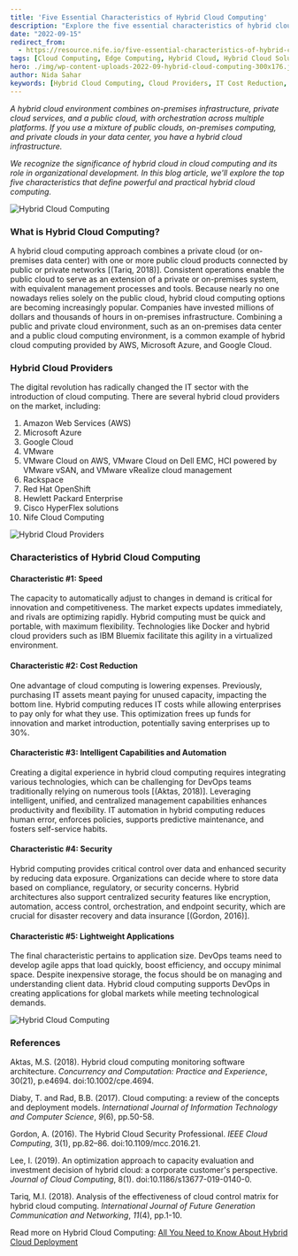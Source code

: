 ```yaml
---
title: 'Five Essential Characteristics of Hybrid Cloud Computing'
description: "Explore the five essential characteristics of hybrid cloud computing that define its effectiveness and role in modern IT infrastructure. Learn about speed, cost reduction, intelligent capabilities, security, and lightweight applications."
date: "2022-09-15"
redirect_from: 
  - https://resource.nife.io/five-essential-characteristics-of-hybrid-cloud-computing/
tags: [Cloud Computing, Edge Computing, Hybrid Cloud, Hybrid Cloud Solutions, Intelligent Edge]
hero: ./img/wp-content-uploads-2022-09-hybrid-cloud-computing-300x176.jpg
author: Nida Sahar
keywords: [Hybrid Cloud Computing, Cloud Providers, IT Cost Reduction, Cloud Security, Intelligent Automation]
---
```


_A hybrid cloud environment combines on-premises infrastructure, private cloud services, and a public cloud, with orchestration across multiple platforms. If you use a mixture of public clouds, on-premises computing, and private clouds in your data center, you have a hybrid cloud infrastructure._

_We recognize the significance of hybrid cloud in cloud computing and its role in organizational development. In this blog article, we'll explore the top five characteristics that define powerful and practical hybrid cloud computing._

![Hybrid Cloud Computing](https://raw.githubusercontent.com/nifetency/nife-blog-content/main/blog/img/hybrid-cloud-computing-768x450.jpg)
<br/>



### What is Hybrid Cloud Computing?

A hybrid cloud computing approach combines a private cloud (or on-premises data center) with one or more public cloud products connected by public or private networks [(Tariq, 2018)]. Consistent operations enable the public cloud to serve as an extension of a private or on-premises system, with equivalent management processes and tools. Because nearly no one nowadays relies solely on the public cloud, hybrid cloud computing options are becoming increasingly popular. Companies have invested millions of dollars and thousands of hours in on-premises infrastructure. Combining a public and private cloud environment, such as an on-premises data center and a public cloud computing environment, is a common example of hybrid cloud computing provided by AWS, Microsoft Azure, and Google Cloud.

### Hybrid Cloud Providers

The digital revolution has radically changed the IT sector with the introduction of cloud computing. There are several hybrid cloud providers on the market, including:

1. Amazon Web Services (AWS)
2. Microsoft Azure
3. Google Cloud
4. VMware
5. VMware Cloud on AWS, VMware Cloud on Dell EMC, HCI powered by VMware vSAN, and VMware vRealize cloud management
6. Rackspace
7. Red Hat OpenShift
8. Hewlett Packard Enterprise
9. Cisco HyperFlex solutions
10. Nife Cloud Computing

![Hybrid Cloud Providers](https://raw.githubusercontent.com/nifetency/nife-blog-content/main/blog/img/Hybrid-Cloud-Providers-768x486.png)
<br/>



### Characteristics of Hybrid Cloud Computing

#### Characteristic #1: Speed

The capacity to automatically adjust to changes in demand is critical for innovation and competitiveness. The market expects updates immediately, and rivals are optimizing rapidly. Hybrid computing must be quick and portable, with maximum flexibility. Technologies like Docker and hybrid cloud providers such as IBM Bluemix facilitate this agility in a virtualized environment.

#### Characteristic #2: Cost Reduction

One advantage of cloud computing is lowering expenses. Previously, purchasing IT assets meant paying for unused capacity, impacting the bottom line. Hybrid computing reduces IT costs while allowing enterprises to pay only for what they use. This optimization frees up funds for innovation and market introduction, potentially saving enterprises up to 30%.

#### Characteristic #3: Intelligent Capabilities and Automation

Creating a digital experience in hybrid cloud computing requires integrating various technologies, which can be challenging for DevOps teams traditionally relying on numerous tools [(Aktas, 2018)]. Leveraging intelligent, unified, and centralized management capabilities enhances productivity and flexibility. IT automation in hybrid computing reduces human error, enforces policies, supports predictive maintenance, and fosters self-service habits.

#### Characteristic #4: Security

Hybrid computing provides critical control over data and enhanced security by reducing data exposure. Organizations can decide where to store data based on compliance, regulatory, or security concerns. Hybrid architectures also support centralized security features like encryption, automation, access control, orchestration, and endpoint security, which are crucial for disaster recovery and data insurance [(Gordon, 2016)].

#### Characteristic #5: Lightweight Applications

The final characteristic pertains to application size. DevOps teams need to develop agile apps that load quickly, boost efficiency, and occupy minimal space. Despite inexpensive storage, the focus should be on managing and understanding client data. Hybrid cloud computing supports DevOps in creating applications for global markets while meeting technological demands.

![Hybrid Cloud Computing](https://raw.githubusercontent.com/nifetency/nife-blog-content/main/blog/img/hybrid-cloud-computing-1-768x450.jpg)
<br/>



### References

Aktas, M.S. (2018). Hybrid cloud computing monitoring software architecture. _Concurrency and Computation: Practice and Experience_, 30(21), p.e4694. doi:10.1002/cpe.4694.

Diaby, T. and Rad, B.B. (2017). Cloud computing: a review of the concepts and deployment models. _International Journal of Information Technology and Computer Science_, _9_(6), pp.50-58.

Gordon, A. (2016). The Hybrid Cloud Security Professional. _IEEE Cloud Computing_, 3(1), pp.82–86. doi:10.1109/mcc.2016.21.

Lee, I. (2019). An optimization approach to capacity evaluation and investment decision of hybrid cloud: a corporate customer's perspective. _Journal of Cloud Computing_, 8(1). doi:10.1186/s13677-019-0140-0.

Tariq, M.I. (2018). Analysis of the effectiveness of cloud control matrix for hybrid cloud computing. _International Journal of Future Generation Communication and Networking_, _11_(4), pp.1-10.

Read more on Hybrid Cloud Computing: [All You Need to Know About Hybrid Cloud Deployment](/blog/hybrid-cloud-deployment/)

